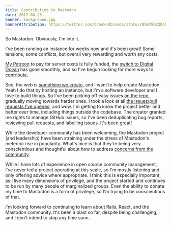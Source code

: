 ```yaml
---
title: Contributing to Mastodon
date: 2017-04-25
banner: background.jpg
bannerAttribution: https://twitter.com/CrookedCosmos/status/856780230551363584
---
```


So Mastodon. Obviously, I'm into it.

I've been running an instance for weeks now and it's been great! Some tensions, some conflicts, but overall very rewarding and worth any costs.

[My Patreon](https://www.patreon.com/ashfurrow) to pay for server costs is fully funded, the [switch to Digital Ocean](/blog/moving-mastodon-to-digital-ocean/) has gone smoothly, and so I've begun looking for more ways to contribute.

<Tweet tweetID="853645778463723520" />

See, the web is [something we create](/blog/the-web-and-mastodon/), and I want to help create Mastodon. Yeah I do that by hosting an instance, but I'm a software developer and I love to build things. So I've been picking off easy issues [on the repo](https://github.com/tootsuite/mastodon), gradually moving towards harder ones. I took a look at all [the issues/pull requests I've opened](https://github.com/tootsuite/mastodon/pulls?utf8=✓&q=%20author%3Aashfurrow%20), and wow. I'm getting to know the project better and better over time, including things outside the codebase. The creator granted me rights to manage GitHub issues, so I've been deduplicating bug reports, reviewing pull requests, and labelling issues. It's been great!

While the developer community has been welcoming, the Mastodon project (and leadership) have been straining under the stress of Mastodon's meteoric rise in popularity. What's nice is that they're being very conscientious and thoughtful about how to address [concerns from the community](https://medium.com/@alliethehart/gameingers-are-dead-and-so-is-mastodon-705b535ed616).

While I have lots of experience in open source community management, I've never led a project operating at this scale, so I'm mostly listening and only offering advice where appropriate. I think this is especially important, as I live many dimensions of privilege, and the project started and continues to be run by many people of marginalized groups. Even the ability to donate my time to Mastodon is a form of privilege, so I'm trying to be conscientious of that.

I'm looking forward to continuing to learn about Rails, React, and the Mastodon community. It's been a blast so far, despite being challenging, and I don't intend to stop any time soon.
